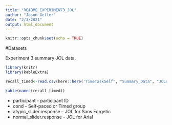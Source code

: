 ```yaml
---
title: "README_EXPERIMENT3_JOL"
author: "Jason Geller"
date: "2/3/2021"
output: html_document
---
```


```r
knitr::opts_chunk$set(echo = TRUE)
```

#Datasets

Experiment 3 summary JOL data. 

```r
library(knitr)
library(kableExtra)
```

```r

recall_timed<-read.csv(here::here('TimeTaskSelf', "Summary_Data", "JOLs", "expt3_jols_sum.csv"))  # path to data files

kable(names(recall_timed))


```

- participant - participant ID
- cond - Self-paced or Timed group
- atypic_slider.response - JOL for Sans Forgetic 
- normal_slider.response - JOL for Arial







